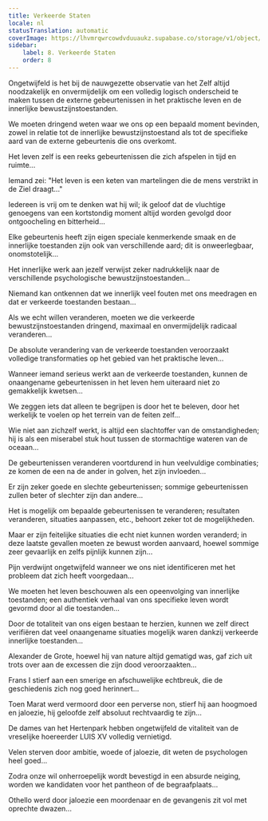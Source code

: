 ```yaml
---
title: Verkeerde Staten
locale: nl
statusTranslation: automatic
coverImage: https://lhvmrqwrcowdvduuaukz.supabase.co/storage/v1/object/public/strapi-uploads/small_cover-tratado-de-psicologia-revolucionaria.webp-5e15e1cec4e0ebebcde5d7fc7565d8fd.webp
sidebar:
    label: 8. Verkeerde Staten
    order: 8
---
```

Ongetwijfeld is het bij de nauwgezette observatie van het Zelf altijd noodzakelijk en onvermijdelijk om een volledig logisch onderscheid te maken tussen de externe gebeurtenissen in het praktische leven en de innerlijke bewustzijnstoestanden.

We moeten dringend weten waar we ons op een bepaald moment bevinden, zowel in relatie tot de innerlijke bewustzijnstoestand als tot de specifieke aard van de externe gebeurtenis die ons overkomt.

Het leven zelf is een reeks gebeurtenissen die zich afspelen in tijd en ruimte...

Iemand zei: "Het leven is een keten van martelingen die de mens verstrikt in de Ziel draagt..."

Iedereen is vrij om te denken wat hij wil; ik geloof dat de vluchtige genoegens van een kortstondig moment altijd worden gevolgd door ontgoocheling en bitterheid...

Elke gebeurtenis heeft zijn eigen speciale kenmerkende smaak en de innerlijke toestanden zijn ook van verschillende aard; dit is onweerlegbaar, onomstotelijk...

Het innerlijke werk aan jezelf verwijst zeker nadrukkelijk naar de verschillende psychologische bewustzijnstoestanden...

Niemand kan ontkennen dat we innerlijk veel fouten met ons meedragen en dat er verkeerde toestanden bestaan...

Als we echt willen veranderen, moeten we die verkeerde bewustzijnstoestanden dringend, maximaal en onvermijdelijk radicaal veranderen...

De absolute verandering van de verkeerde toestanden veroorzaakt volledige transformaties op het gebied van het praktische leven...

Wanneer iemand serieus werkt aan de verkeerde toestanden, kunnen de onaangename gebeurtenissen in het leven hem uiteraard niet zo gemakkelijk kwetsen...

We zeggen iets dat alleen te begrijpen is door het te beleven, door het werkelijk te voelen op het terrein van de feiten zelf...

Wie niet aan zichzelf werkt, is altijd een slachtoffer van de omstandigheden; hij is als een miserabel stuk hout tussen de stormachtige wateren van de oceaan...

De gebeurtenissen veranderen voortdurend in hun veelvuldige combinaties; ze komen de een na de ander in golven, het zijn invloeden...

Er zijn zeker goede en slechte gebeurtenissen; sommige gebeurtenissen zullen beter of slechter zijn dan andere...

Het is mogelijk om bepaalde gebeurtenissen te veranderen; resultaten veranderen, situaties aanpassen, etc., behoort zeker tot de mogelijkheden.

Maar er zijn feitelijke situaties die echt niet kunnen worden veranderd; in deze laatste gevallen moeten ze bewust worden aanvaard, hoewel sommige zeer gevaarlijk en zelfs pijnlijk kunnen zijn...

Pijn verdwijnt ongetwijfeld wanneer we ons niet identificeren met het probleem dat zich heeft voorgedaan...

We moeten het leven beschouwen als een opeenvolging van innerlijke toestanden; een authentiek verhaal van ons specifieke leven wordt gevormd door al die toestanden...

Door de totaliteit van ons eigen bestaan te herzien, kunnen we zelf direct verifiëren dat veel onaangename situaties mogelijk waren dankzij verkeerde innerlijke toestanden...

Alexander de Grote, hoewel hij van nature altijd gematigd was, gaf zich uit trots over aan de excessen die zijn dood veroorzaakten...

Frans I stierf aan een smerige en afschuwelijke echtbreuk, die de geschiedenis zich nog goed herinnert...

Toen Marat werd vermoord door een perverse non, stierf hij aan hoogmoed en jaloezie, hij geloofde zelf absoluut rechtvaardig te zijn...

De dames van het Hertenpark hebben ongetwijfeld de vitaliteit van de vreselijke hoereerder LUIS XV volledig vernietigd.

Velen sterven door ambitie, woede of jaloezie, dit weten de psychologen heel goed...

Zodra onze wil onherroepelijk wordt bevestigd in een absurde neiging, worden we kandidaten voor het pantheon of de begraafplaats...

Othello werd door jaloezie een moordenaar en de gevangenis zit vol met oprechte dwazen...

